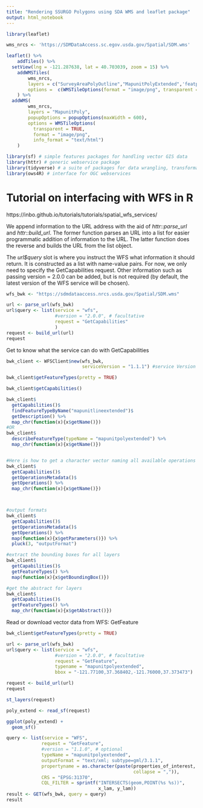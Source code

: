 ```yaml
---
title: "Rendering SSURGO Polygons using SDA WMS and leaflet package"
output: html_notebook
---
```


 

```r
library(leaflet)

wms_nrcs <- 'https://SDMDataAccess.sc.egov.usda.gov/Spatial/SDM.wms'

leaflet() %>% 
    addTiles() %>%
  setView(lng = -121.287638, lat = 40.703039, zoom = 15) %>% 
    addWMSTiles(
        wms_nrcs,
        layers = c("SurveyAreaPolyOutline","MapunitPolyExtended",'featpoint'),
        options =  c(WMSTileOptions(format = "image/png", transparent = TRUE),labelOptions(interactive=TRUE))
    ) %>%
  addWMS(
        wms_nrcs,
        layers = "MapunitPoly",
        popupOptions = popupOptions(maxWidth = 600),
        options = WMSTileOptions(
          transparent = TRUE,
          format = "image/png",
          info_format = "text/html")
    )


```


```r
library(sf) # simple features packages for handling vector GIS data
library(httr) # generic webservice package
library(tidyverse) # a suite of packages for data wrangling, transformation, plotting, ...
library(ows4R) # interface for OGC webservices
```

# Tutorial on interfacing with WFS in R
https://inbo.github.io/tutorials/tutorials/spatial_wfs_services/

We append information to the URL address with the aid of *httr::parse_url* and *httr::build_url*. The former function parses an URL into a list for easier programmatic addition of information to the URL. The latter function does the reverse and builds the URL from the list object.

The *url$query* slot is where you instruct the WFS what information it should return. It is constructed as a list with name-value pairs. For now, we only need to specify the GetCapabilities request. Other information such as passing version = 2.0.0 can be added, but is not required (by default, the latest version of the WFS service will be chosen).
```r
wfs_bwk <- "https://sdmdataaccess.nrcs.usda.gov/Spatial/SDM.wms"

url <- parse_url(wfs_bwk)
url$query <- list(service = "wfs",
                  #version = "2.0.0", # facultative
                  request = "GetCapabilities"
                  )
request <- build_url(url)
request
```

Get to know what the service can do with GetCapabilities
```r
bwk_client <- WFSClient$new(wfs_bwk, 
                            serviceVersion = "1.1.1") #service Version must be provided here

bwk_client$getFeatureTypes(pretty = TRUE)

bwk_client$getCapabilities()

bwk_client$
  getCapabilities()$
  findFeatureTypeByName("mapunitlineextended")$
  getDescription() %>%
  map_chr(function(x){x$getName()})
#OR
bwk_client$
  describeFeatureType(typeName = "mapunitpolyextended") %>%
  map_chr(function(x){x$getName()})


#Here is how to get a character vector naming all available operations of the WFS:
bwk_client$
  getCapabilities()$
  getOperationsMetadata()$
  getOperations() %>%
  map_chr(function(x){x$getName()})



#output formats
bwk_client$
  getCapabilities()$
  getOperationsMetadata()$
  getOperations() %>%
  map(function(x){x$getParameters()}) %>%
  pluck(3, "outputFormat")

#extract the bounding boxes for all layers
bwk_client$
  getCapabilities()$ 
  getFeatureTypes() %>%  
  map(function(x){x$getBoundingBox()})

#get the abstract for layers
bwk_client$
  getCapabilities()$ 
  getFeatureTypes() %>%  
  map_chr(function(x){x$getAbstract()})
```

Read or download vector data from WFS: GetFeature
```r
bwk_client$getFeatureTypes(pretty = TRUE)

url <- parse_url(wfs_bwk)
url$query <- list(service = "wfs",
                  #version = "2.0.0", # facultative
                  request = "GetFeature",
                  typename = "mapunitpolyextended",
                  bbox = "-121.77100,37.368402,-121.76000,37.373473")

request <- build_url(url)
request

st_layers(request)

poly_extend <- read_sf(request)

ggplot(poly_extend) + 
  geom_sf()

```

```r
query <- list(service = "WFS",
             request = "GetFeature",
             #version = "1.1.0", # optional
             typeName = "mapunitpolyextended",
             outputFormat = "text/xml; subtype=gml/3.1.1",
             propertyname = as.character(paste(properties_of_interest,
                                               collapse = ",")),
             CRS = "EPSG:31370",
             CQL_FILTER = sprintf("INTERSECTS(geom,POINT(%s %s))",
                                  x_lam, y_lam)) 
result <- GET(wfs_bwk, query = query)
result
```

